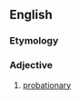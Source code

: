 ==English==

===Etymology===
{{suffix|en|probation|al}}

===Adjective===
{{en-adj}}

# [[probationary]]